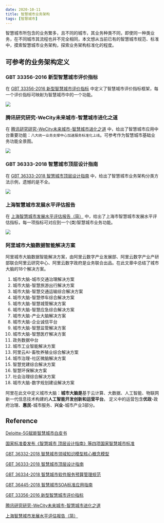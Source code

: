 ```yaml
---
date: 2020-10-11
title: 智慧城市业务架构
tags: [智慧城市]
---
```


智慧城市所包含的业务繁多，且不同的城市，其业务种类不同，即使同一种类业务，在不同城市其流程也并不完全相同，本文想从当前已有的智慧城市规范、标准中，摸索智慧城市业务架构，探索业务架构标准化的程度。

## 可参考的业务架构定义

### GBT 33356-2016 新型智慧城市评价指标

在 [GBT 33356-2016 新型智慧城市评价指标](http://m.wdfxw.net/Fulltext69154130.htm) 中定义了智慧城市评价指标框架，每一个评价指标可映射为智慧城市中的一个功能。

![](/images/智慧城市评价指标框架.png)

### 腾讯研究研究-WeCity未来城市-智慧城市进化之道

在 [腾讯研究研究-WeCity未来城市-智慧城市进化之道](https://www.51comb.com/files/201911072242004621.pdf) 中，给出了智慧城市应用中台重要功能：`八大统一业务支撑中心加速服务标准化上线`。可参考作为智慧城市基础业务功能全景图。

![](/images/八大统一业务支撑中心加速服务标准化上线.png)

### GBT 36333-2018 智慧城市顶层设计指南

在 [GBT 36333-2018 智慧城市顶层设计指南](http://www.cbdio.com/image/site2/20180730/f4285315404f1cc906b957.pdf) 中，给出了智慧城市业务架构分类方法示例，遗憾的是不全。

![](/images/智慧城市业务架构的设计方法示例.png)

### 上海智慧城市发展水平评估报告

在 [上海智慧城市发展水平评估报告（简）](http://sheitc.sh.gov.cn/cmsres/ed/ed08b1c111e24f6f82b8db1f6561088a/9d1365779bcbcd688f2b96d1ed09cc30.pdf) 中，给出了上海市智慧城市发展水平评估指标，每一项指标可对应到一个(类)智慧城市业务功能。

![](/images/上海市智慧城市发展水平评估指标体系.png)

### 阿里城市大脑数据智能解决方案

阿里城市大脑数据智能解决方案，由阿里云数字产业发展部、阿里云数字产业产研部联合阿里云研究中心、阿里云数字政府是业务联合出品。在此文章中总结了城市大脑的18个解决方案。

1. 城市大脑-城市交通治理解决方案
2. 城市大脑-智慧旅游出行解决方案
3. 城市大脑-智慧交通运输综合解决方案
4. 城市大脑-智慧停车综合解决方案
5. 城市大脑-智慧城管解决方案
6. 城市大脑-智慧应急综合解决方案
7. 城市大脑-产业大脑解决方案
8. 城市大脑-企业诚信平台
9. 城市大脑-智慧监管解决方案
10. 城市大脑-智慧医疗解决方案
11. 政务数据中台
12. 城市工业智能解决方案
13. 阿里云AI-畜牧养殖业综合解决方案
14. 城市治理-社区微脑解决方案
15. 智慧党建综合解决方案
16. 智慧环保解决方案
17. 社会治理综合解决方案
18. 城市大脑-数字规划建设解决方案

阿里在此文中定义城市大脑：**城市大脑是**基于云计算、大数据、人工智能、物联网新一代信息技术构建的**人工智能开发创新和运营平台**。
定义中的运营包含**优政**-政府治理、**惠民**-城市服务、**兴业**-城市产业3部分。

## Reference

[Deloitte-5G赋能智慧城市白皮书](https://www2.deloitte.com/content/dam/Deloitte/cn/Documents/technology-media-telecommunications/deloitte-cn-tmt-empowering-smart-cities-with-5g-white-paper-zh-200325.pdf)

[国家标准委发布《智慧城市 顶层设计指南》等四项国家智慧城市标准](http://www.besticity.com/info/219730)

[GBT 36332-2018 智慧城市领域知识模型核心概念模型](https://vsite.xincache.cn/100085_1912315085/%E6%99%BA%E6%85%A7%E5%9F%8E%E5%B8%82%20%E9%A2%86%E5%9F%9F%E7%9F%A5%E8%AF%86%E6%A8%A1%E5%9E%8B%20%E6%A0%B8%E5%BF%83%E6%A6%82%E5%BF%B5%E6%A8%A1%E5%9E%8B.pdf)

[GBT 36333-2018 智慧城市顶层设计指南](http://www.cbdio.com/image/site2/20180730/f4285315404f1cc906b957.pdf)

[GBT 36334-2018 智慧城市软件服务预算管理规范](http://appfile02.sj88.com:3000/0/528bd088bac276423a8b50a16676725e/5f83b812/GB%E2%88%95T_36334-2018_%E6%99%BA%E6%85%A7%E5%9F%8E%E5%B8%82_%E8%BD%AF%E4%BB%B6%E6%9C%8D%E5%8A%A1%E9%A2%84%E7%AE%97%E7%AE%A1%E7%90%86%E8%A7%84%E8%8C%83.pdf)

[GBT 36445-2018 智慧城市SOA标准应用指南](http://www.upbz.net/doc060/GB%E2%88%95T%2036445-2018%20%E6%99%BA%E6%85%A7%E5%9F%8E%E5%B8%82%20SOA%E6%A0%87%E5%87%86%E5%BA%94%E7%94%A8%E6%8C%87%E5%8D%97.pdf)

[GBT 33356-2016 新型智慧城市评价指标](http://m.wdfxw.net/Fulltext69154130.htm)

[腾讯研究研究-WeCity未来城市-智慧城市进化之道](https://www.51comb.com/files/201911072242004621.pdf)

[上海智慧城市发展水平评估报告（简）](http://sheitc.sh.gov.cn/cmsres/ed/ed08b1c111e24f6f82b8db1f6561088a/9d1365779bcbcd688f2b96d1ed09cc30.pdf)
